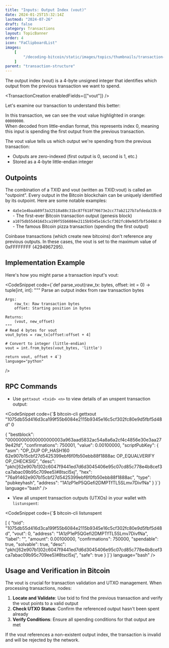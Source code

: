 ```yaml
---
title: "Inputs: Output Index (vout)"
date: 2024-01-25T15:32:14Z
lastmod: "2024-07-26"
draft: false
category: Transactions
layout: TopicBanner
order: 4
icon: "FaClipboardList"
images:
    [
        "/decoding-bitcoin/static/images/topics/thumbnails/transaction-module/fees-thumbnail-vout.jpg"
    ]
parent: "transaction-structure"
---
```


The output index (vout) is a 4-byte unsigned integer that identifies which output from the previous transaction we want to spend.

<TransactionCreation enabledFields={["vout"]} />

Let's examine our transaction to understand this better:

<div className="dark:hidden w-full rounded-xl overflow-hidden">
    <SvgDisplay
        src="/decoding-bitcoin/static/images/topics/transactions/fees/fees_12_vout.png"
        width="100%"
        height="auto"
    />
</div>
<div className="hidden dark:block w-full rounded-xl overflow-hidden">
    <SvgDisplay
        src="/decoding-bitcoin/static/images/topics/transactions/fees/fees_12_vout.png"
        width="100%"
        height="auto"
    />
</div>

In this transaction, we can see the vout value highlighted in orange: `00000000`.  
When decoded from little-endian format, this represents index 0, meaning this input is spending the first output from the previous transaction.

The vout value tells us which output we're spending from the previous transaction:

-   Outputs are zero-indexed (first output is 0, second is 1, etc.)
-   Stored as a 4-byte little-endian integer

## Outpoints

The combination of a TXID and vout (written as TXID:vout) is called an "outpoint". Every output in the Bitcoin blockchain can be uniquely identified by its outpoint. Here are some notable examples:

-   `4a5e1e4baab89f3a32518a88c31bc87f618f76673e2cc77ab2127b7afdeda33b:0` - The first-ever Bitcoin transaction output (genesis block)
-   `a1075db55d416d3ca199f55b6084e2115b9345e16c5cf302fc80e9d5fbf5d48d:0` - The famous Bitcoin pizza transaction (spending the first output)

<ExpandableAlert title="Special Case: Coinbase Transactions" type="info">
    Coinbase transactions (which create new bitcoins) don't reference any
    previous outputs. In these cases, the vout is set to the maximum value of
    0xFFFFFFFF (4294967295).
</ExpandableAlert>

## Implementation Example

Here's how you might parse a transaction input's vout:

<CodeSnippet
    code={`def parse_vout(raw_tx: bytes, offset: int = 0) -> tuple[int, int]:
    """
    Parse an output index from raw transaction bytes
    
    Args:
        raw_tx: Raw transaction bytes
        offset: Starting position in bytes
        
    Returns:
        (vout, new_offset)
    """
    # Read 4 bytes for vout
    vout_bytes = raw_tx[offset:offset + 4]
    
    # Convert to integer (little-endian)
    vout = int.from_bytes(vout_bytes, 'little')
    
    return vout, offset + 4`}
    language="python"
/>

## RPC Commands

-   Use `gettxout <txid> <n>` to view details of an unspent transaction output:

<CodeSnippet
    code={`$ bitcoin-cli gettxout "1075db55d416d3ca199f55b6084e2115b9345e16c5cf302fc80e9d5fbf5d48d" 0

{
"bestblock": "00000000000000000003a963aad5832ac54a8a6a2cf4c4856e30e3aa279e42fd",
"confirmations": 750001,
"value": 0.00100000,
"scriptPubKey": {
"asm": "OP_DUP OP_HASH160 62e907b15cbf27d5425399ebf6f0fb50ebb88f1888ac OP_EQUALVERIFY OP_CHECKSIG",
"desc": "pkh([62e907b1]02c6047f9441ed7d6d3045406e95c07cd85c778e4b8cef3ca7abac09b95c709ee5)#8tscl5xj",
"hex": "76a91462e907b15cbf27d5425399ebf6f0fb50ebb88f1888ac",
"type": "pubkeyhash",
"address": "1A1zP1eP5QGefi2DMPTfTL5SLmv7DivfNa"
}
}`}
language="bash"
/>

-   View all unspent transaction outputs (UTXOs) in your wallet with `listunspent`:

<CodeSnippet
    code={`$ bitcoin-cli listunspent

[
{
"txid": "1075db55d416d3ca199f55b6084e2115b9345e16c5cf302fc80e9d5fbf5d48d",
"vout": 0,
"address": "1A1zP1eP5QGefi2DMPTfTL5SLmv7DivfNa",
"label": "",
"amount": 0.00100000,
"confirmations": 750000,
"spendable": true,
"solvable": true,
"desc": "pkh([62e907b1]02c6047f9441ed7d6d3045406e95c07cd85c778e4b8cef3ca7abac09b95c709ee5)#8tscl5xj",
"safe": true
}
]`}
language="bash"
/>

## Usage and Verification in Bitcoin

The vout is crucial for transaction validation and UTXO management. When processing transactions, nodes:

1. **Locate and Validate**: Use txid to find the previous transaction and verify the vout points to a valid output
2. **Check UTXO Status**: Confirm the referenced output hasn't been spent already
3. **Verify Conditions**: Ensure all spending conditions for that output are met

<ExpandableAlert title="Warning" type="warning">
    If the vout references a non-existent output index, the transaction is
    invalid and will be rejected by the network.
</ExpandableAlert>
